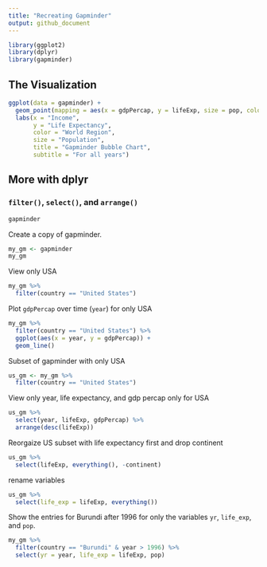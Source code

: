 ```yaml
---
title: "Recreating Gapminder"
output: github_document
---
```


```r
library(ggplot2)
library(dplyr)
library(gapminder)
```

## The Visualization

```r
ggplot(data = gapminder) +
  geom_point(mapping = aes(x = gdpPercap, y = lifeExp, size = pop, color = continent), alpha = 0.5) +
  labs(x = "Income",
       y = "Life Expectancy",
       color = "World Region",
       size = "Population",
       title = "Gapminder Bubble Chart",
       subtitle = "For all years")
```


## More with dplyr

### `filter()`, `select()`, and `arrange()`

```r
gapminder
```

Create a copy of gapminder.

```r
my_gm <- gapminder
my_gm
```

View only USA

```r
my_gm %>% 
  filter(country == "United States")
```

Plot `gdpPercap` over time (`year`) for only USA

```r
my_gm %>% 
  filter(country == "United States") %>% 
  ggplot(aes(x = year, y = gdpPercap)) +
  geom_line()
```

Subset of gapminder with only USA

```r
us_gm <- my_gm %>% 
  filter(country == "United States")
```

View only year, life expectancy, and gdp percap only for USA

```r
us_gm %>% 
  select(year, lifeExp, gdpPercap) %>% 
  arrange(desc(lifeExp))
```

Reorgaize US subset with life expectancy first and drop continent

```r
us_gm %>% 
  select(lifeExp, everything(), -continent)
```

rename variables

```r
us_gm %>% 
  select(life_exp = lifeExp, everything())
```

Show the entries for Burundi after 1996 for only the variables `yr`, `life_exp`, and `pop`.


```r
my_gm %>% 
  filter(country == "Burundi" & year > 1996) %>% 
  select(yr = year, life_exp = lifeExp, pop)
```






































































































